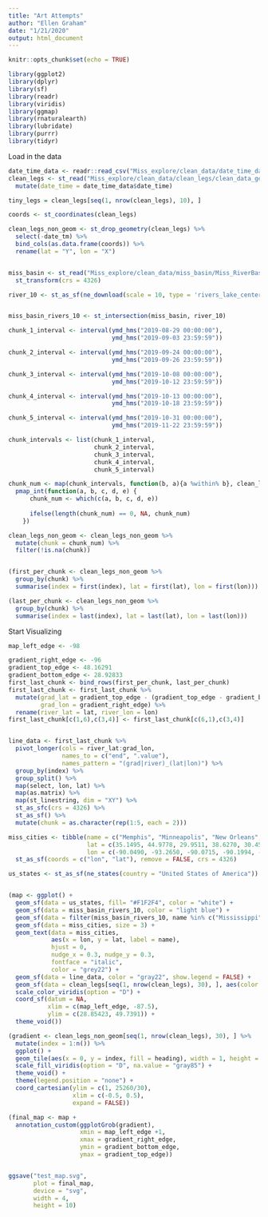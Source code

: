 ```yaml
---
title: "Art Attempts"
author: "Ellen Graham"
date: "1/21/2020"
output: html_document
---
```


```r
knitr::opts_chunk$set(echo = TRUE)
```

```r
library(ggplot2)
library(dplyr)
library(sf)
library(readr)
library(viridis)
library(ggmap)
library(rnaturalearth)
library(lubridate)
library(purrr)
library(tidyr)

```


Load in the data
```r

date_time_data <- readr::read_csv("Miss_explore/clean_data/date_time_data.csv")
clean_legs <- st_read("Miss_explore/clean_data/clean_legs/clean_data_geom.shp") %>% 
  mutate(date_time = date_time_data$date_time)

tiny_legs = clean_legs[seq(1, nrow(clean_legs), 10), ]

coords <- st_coordinates(clean_legs)

clean_legs_non_geom <- st_drop_geometry(clean_legs) %>% 
  select(-date_tm) %>% 
  bind_cols(as.data.frame(coords)) %>% 
  rename(lat = "Y", lon = "X")


miss_basin <- st_read("Miss_explore/clean_data/miss_basin/Miss_RiverBasin.shp") %>% 
  st_transform(crs = 4326)

river_10 <- st_as_sf(ne_download(scale = 10, type = 'rivers_lake_centerlines', category = 'physical'))


miss_basin_rivers_10 <- st_intersection(miss_basin, river_10)
```

```r
chunk_1_interval <- interval(ymd_hms("2019-08-29 00:00:00"),
                             ymd_hms("2019-09-03 23:59:59"))

chunk_2_interval <- interval(ymd_hms("2019-09-24 00:00:00"),
                             ymd_hms("2019-09-26 23:59:59"))

chunk_3_interval <- interval(ymd_hms("2019-10-08 00:00:00"),
                             ymd_hms("2019-10-12 23:59:59"))

chunk_4_interval <- interval(ymd_hms("2019-10-13 00:00:00"),
                             ymd_hms("2019-10-18 23:59:59"))

chunk_5_interval <- interval(ymd_hms("2019-10-31 00:00:00"),
                             ymd_hms("2019-11-22 23:59:59"))

chunk_intervals <- list(chunk_1_interval,
                        chunk_2_interval,
                        chunk_3_interval,
                        chunk_4_interval,
                        chunk_5_interval)

chunk_num <- map(chunk_intervals, function(b, a){a %within% b}, clean_legs$date_time) %>% 
  pmap_int(function(a, b, c, d, e) {
      chunk_num <- which(c(a, b, c, d, e))
      
      ifelse(length(chunk_num) == 0, NA, chunk_num)
    })

clean_legs_non_geom <- clean_legs_non_geom %>% 
  mutate(chunk = chunk_num) %>% 
  filter(!is.na(chunk))


(first_per_chunk <- clean_legs_non_geom %>% 
  group_by(chunk) %>% 
  summarise(index = first(index), lat = first(lat), lon = first(lon)))

(last_per_chunk <- clean_legs_non_geom %>% 
  group_by(chunk) %>% 
  summarise(index = last(index), lat = last(lat), lon = last(lon)))

```


Start Visualizing
```r

map_left_edge <- -98

gradient_right_edge <- -96
gradient_top_edge <- 48.16291
gradient_bottom_edge <- 28.92833
first_last_chunk <- bind_rows(first_per_chunk, last_per_chunk)
first_last_chunk <- first_last_chunk %>% 
  mutate(grad_lat = gradient_top_edge - (gradient_top_edge - gradient_bottom_edge) * (index / nrow(clean_legs_non_geom)),
         grad_lon = gradient_right_edge) %>% 
  rename(river_lat = lat, river_lon = lon)
first_last_chunk[c(1,6),c(3,4)] <- first_last_chunk[c(6,1),c(3,4)]


line_data <- first_last_chunk %>% 
  pivot_longer(cols = river_lat:grad_lon, 
               names_to = c("end", ".value"),
               names_pattern = "(grad|river)_(lat|lon)") %>% 
  group_by(index) %>% 
  group_split() %>% 
  map(select, lon, lat) %>% 
  map(as.matrix) %>% 
  map(st_linestring, dim = "XY") %>% 
  st_as_sfc(crs = 4326) %>% 
  st_as_sf() %>% 
  mutate(chunk = as.character(rep(1:5, each = 2)))

miss_cities <- tibble(name = c("Memphis", "Minneapolis", "New Orleans", "St. Louis", "Baton Rouge", "Davenport"),
                      lat = c(35.1495, 44.9778, 29.9511, 38.6270, 30.4515, 41.5236),
                      lon = c(-90.0490, -93.2650, -90.0715, -90.1994, -91.1871, -90.5776)) %>% 
  st_as_sf(coords = c("lon", "lat"), remove = FALSE, crs = 4326)

us_states <- st_as_sf(ne_states(country = "United States of America"))


(map <- ggplot() +
  geom_sf(data = us_states, fill= "#F1F2F4", color = "white") +
  geom_sf(data = miss_basin_rivers_10, color = "light blue") +
  geom_sf(data = filter(miss_basin_rivers_10, name %in% c("Mississippi", "Bayou Lafourche")), size = 1.5, color = "#A9BCCB") +
  geom_sf(data = miss_cities, size = 3) +
  geom_text(data = miss_cities, 
            aes(x = lon, y = lat, label = name),
            hjust = 0, 
            nudge_x = 0.3, nudge_y = 0.3,
            fontface = "italic",
            color = "grey22") +
  geom_sf(data = line_data, color = "gray22", show.legend = FALSE) +
  geom_sf(data = clean_legs[seq(1, nrow(clean_legs), 30), ], aes(color = heading), alpha = 0.2, size = 2, show.legend = FALSE) +
  scale_color_viridis(option = "D") +
  coord_sf(datum = NA, 
           xlim = c(map_left_edge, -87.5),
           ylim = c(28.85423, 49.7391)) +
  theme_void())

(gradient <- clean_legs_non_geom[seq(1, nrow(clean_legs), 30), ] %>% 
  mutate(index = 1:n()) %>% 
  ggplot() +
  geom_tile(aes(x = 0, y = index, fill = heading), width = 1, height = 11, alpha = 0.3) +
  scale_fill_viridis(option = "D", na.value = "gray85") +
  theme_void() +
  theme(legend.position = "none") +
  coord_cartesian(ylim = c(1, 25260/30),
                  xlim = c(-0.5, 0.5),
                  expand = FALSE))

(final_map <- map +
  annotation_custom(ggplotGrob(gradient), 
                    xmin = map_left_edge +1,
                    xmax = gradient_right_edge,
                    ymin = gradient_bottom_edge,
                    ymax = gradient_top_edge))


ggsave("test_map.svg", 
       plot = final_map, 
       device = "svg",
       width = 4,
       height = 10)
```




